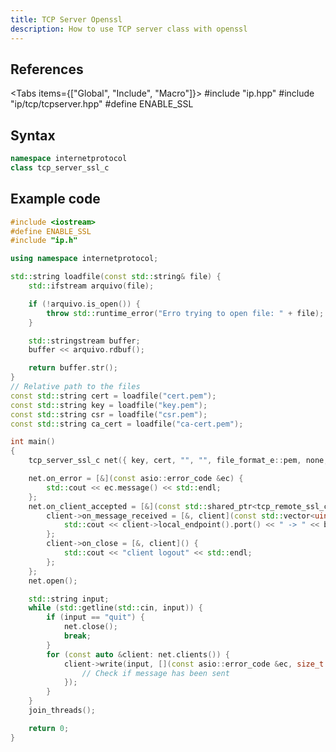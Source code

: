 ```yaml
---
title: TCP Server Openssl
description: How to use TCP server class with openssl
---
```



## References

<Tabs items={["Global", "Include", "Macro"]}>
    <Tab value="Global">#include "ip.hpp"</Tab>
    <Tab value="Include">#include "ip/tcp/tcpserver.hpp"</Tab>
    <Tab value="Macro">#define ENABLE_SSL</Tab>
</Tabs>

## Syntax

```cpp
namespace internetprotocol
class tcp_server_ssl_c
```

## Example code

```cpp
#include <iostream>
#define ENABLE_SSL
#include "ip.h"

using namespace internetprotocol;

std::string loadfile(const std::string& file) {
    std::ifstream arquivo(file);

    if (!arquivo.is_open()) {
        throw std::runtime_error("Erro trying to open file: " + file);
    }

    std::stringstream buffer;
    buffer << arquivo.rdbuf();

    return buffer.str();
}
// Relative path to the files
const std::string cert = loadfile("cert.pem");
const std::string key = loadfile("key.pem");
const std::string csr = loadfile("csr.pem");
const std::string ca_cert = loadfile("ca-cert.pem");

int main()
{
    tcp_server_ssl_c net({ key, cert, "", "", file_format_e::pem, none, "" });

    net.on_error = [&](const asio::error_code &ec) {
        std::cout << ec.message() << std::endl;
    };
    net.on_client_accepted = [&](const std::shared_ptr<tcp_remote_ssl_c> &client) {
        client->on_message_received = [&, client](const std::vector<uint8_t> &buffer, const size_t bytes_recvd) {
            std::cout << client->local_endpoint().port() << " -> " << buffer_to_string(buffer) << std::endl;
        };
        client->on_close = [&, client]() {
            std::cout << "client logout" << std::endl;
        };
    };
    net.open();

    std::string input;
    while (std::getline(std::cin, input)) {
        if (input == "quit") {
            net.close();
            break;
        }
        for (const auto &client: net.clients()) {
            client->write(input, [](const asio::error_code &ec, size_t bytes_sent) {
                // Check if message has been sent
            });
        }
    }
    join_threads();

    return 0;
}
```
